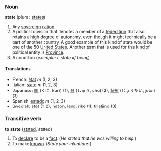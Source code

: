 ===Noun===
'''state''' (plural: [[states]])

#Any [[sovereign]] [[nation]].
#A political division that denotes a member of a [[federation]] that also retains a high degree of autonomy, even though it might technically be a part of another country.  A good example of this kind of state would be one of the 50 [[United States]].  Another term that is used for this kind of political entity is [[Province]].
#A condition (''example: a state of being'')

====Translations====
*French: [[état]] ''m'' (1, 2, 3)
*Italian: [[stato]] ''m'' (1, 2, 3)
*Japanese: [[国]] (くに, kuni) (1), [[州]] (しゅう, shū) (2), [[状態]] (じょうたい, jōtai) (3)
*Spanish: [[estado]] ''m'' (1, 2, 3)
*Swedish: [[stat]] (1, 2); [[nation]], [[land]], [[rike]] (1); [[tillstånd]] (3)

===Transitive verb===
'''to state''' ([[stated]], stated)

#To [[declare]] to be a [[fact]].  (''He stated that he was willing to help.'')
#To make [[known]].  (''State your intentions.'')